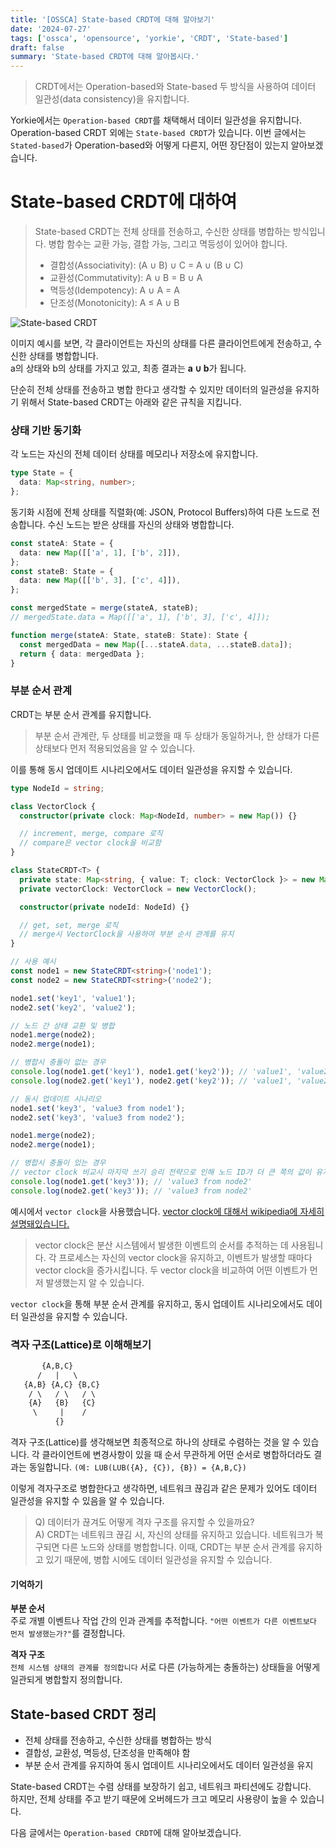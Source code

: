 ```yaml
---
title: '[OSSCA] State-based CRDT에 대해 알아보기'
date: '2024-07-27'
tags: ['ossca', 'opensource', 'yorkie', 'CRDT', 'State-based']
draft: false
summary: 'State-based CRDT에 대해 알아봅시다.'
---
```

> CRDT에서는 Operation-based와 State-based 두 방식을 사용하여 데이터 일관성(data consistency)을 유지합니다.

Yorkie에서는 `Operation-based CRDT`를 채택해서 데이터 일관성을 유지합니다. <br/>
Operation-based CRDT 외에는 `State-based CRDT`가 있습니다.
이번 글에서는 `Stated-based`가 Operation-based와 어떻게 다른지, 어떤 장단점이 있는지 알아보겠습니다.

# State-based CRDT에 대하여 
> State-based CRDT는 전체 상태를 전송하고, 수신한 상태를 병합하는 방식입니다. 병합 함수는 교환 가능, 결합 가능, 그리고 멱등성이 있어야 합니다.
> - 결합성(Associativity): (A ∪ B) ∪ C = A ∪ (B ∪ C)
> - 교환성(Commutativity): A ∪ B = B ∪ A
> - 멱등성(Idempotency): A ∪ A = A
> - 단조성(Monotonicity): A ≤ A ∪ B

![State-based CRDT](/static/images/crdt/state-based-counter.png)

이미지 예시를 보면, 각 클라이언트는 자신의 상태를 다른 클라이언트에게 전송하고, 수신한 상태를 병합합니다. <br/>
a의 상태와 b의 상태를 가지고 있고, 최종 결과는 **a ∪ b**가 됩니다.

단순히 전체 상태를 전송하고 병합 한다고 생각할 수 있지만 데이터의 일관성을 유지하기 위해서 State-based CRDT는 아래와 같은 규칙을 지킵니다.

### 상태 기반 동기화
각 노드는 자신의 전체 데이터 상태를 메모리나 저장소에 유지합니다.
```ts
type State = {
  data: Map<string, number>;
};
```

동기화 시점에 전체 상태를 직렬화(예: JSON, Protocol Buffers)하여 다른 노드로 전송합니다.
수신 노드는 받은 상태를 자신의 상태와 병합합니다.
```ts
const stateA: State = {
  data: new Map([['a', 1], ['b', 2]]),
};
const stateB: State = {
  data: new Map([['b', 3], ['c', 4]]),
};

const mergedState = merge(stateA, stateB);
// mergedState.data = Map([['a', 1], ['b', 3], ['c', 4]]);

function merge(stateA: State, stateB: State): State {
  const mergedData = new Map([...stateA.data, ...stateB.data]);
  return { data: mergedData };
}
```

### 부분 순서 관계
CRDT는 부분 순서 관계를 유지합니다. 
> 부분 순서 관계란, 두 상태를 비교했을 때 두 상태가 동일하거나, 한 상태가 다른 상태보다 먼저 적용되었음을 알 수 있습니다.

이를 통해 동시 업데이트 시나리오에서도 데이터 일관성을 유지할 수 있습니다.

```ts
type NodeId = string;

class VectorClock {
  constructor(private clock: Map<NodeId, number> = new Map()) {}

  // increment, merge, compare 로직 
  // compare은 vector clock을 비교함
}

class StateCRDT<T> {
  private state: Map<string, { value: T; clock: VectorClock }> = new Map();
  private vectorClock: VectorClock = new VectorClock();

  constructor(private nodeId: NodeId) {}

  // get, set, merge 로직
  // merge시 VectorClock을 사용하여 부분 순서 관계를 유지
}

// 사용 예시
const node1 = new StateCRDT<string>('node1');
const node2 = new StateCRDT<string>('node2');

node1.set('key1', 'value1');
node2.set('key2', 'value2');

// 노드 간 상태 교환 및 병합
node1.merge(node2);
node2.merge(node1);

// 병합시 충돌이 없는 경우
console.log(node1.get('key1'), node1.get('key2')); // 'value1', 'value2'
console.log(node2.get('key1'), node2.get('key2')); // 'value1', 'value2'

// 동시 업데이트 시나리오
node1.set('key3', 'value3 from node1');
node2.set('key3', 'value3 from node2');

node1.merge(node2);
node2.merge(node1);

// 병합시 충돌이 있는 경우
// vector clock 비교시 마지막 쓰기 승리 전략으로 인해 노드 ID가 더 큰 쪽의 값이 유지됨
console.log(node1.get('key3')); // 'value3 from node2'
console.log(node2.get('key3')); // 'value3 from node2'
```

예시에서 `vector clock`을 사용했습니다. [vector clock에 대해서 wikipedia에 자세히 설명돼있습니다.](https://en.wikipedia.org/wiki/Vector_clock) <br/> 
> vector clock은 분산 시스템에서 발생한 이벤트의 순서를 추적하는 데 사용됩니다.
> 각 프로세스는 자신의 vector clock을 유지하고, 이벤트가 발생할 때마다 vector clock을 증가시킵니다. 두 vector clock을 비교하여 어떤 이벤트가 먼저 발생했는지 알 수 있습니다.

`vector clock`을 통해 부분 순서 관계를 유지하고, 동시 업데이트 시나리오에서도 데이터 일관성을 유지할 수 있습니다.

### 격자 구조(Lattice)로 이해해보기

```txt
       {A,B,C}
      /   |   \
   {A,B} {A,C} {B,C}
    / \   / \   / \
    {A}   {B}   {C}
     \     |    /
          {}
```
격자 구조(Lattice)를 생각해보면 최종적으로 하나의 상태로 수렴하는 것을 알 수 있습니다. 
각 클라이언트에 변경사항이 있을 때 순서 무관하게 어떤 순서로 병합하더라도 결과는 동일합니다. `(예: LUB(LUB({A}, {C}), {B}) = {A,B,C})`

이렇게 격자구조로 병합한다고 생각하면, 네트워크 끊김과 같은 문제가 있어도 데이터 일관성을 유지할 수 있음을 알 수 있습니다.

> Q) 데이터가 끊겨도 어떻게 격자 구조를 유지할 수 있을까요? <br/>
> A)
> CRDT는 네트워크 끊김 시, 자신의 상태를 유지하고 있습니다. 네트워크가 복구되면 다른 노드와 상태를 병합합니다.
> 이때, CRDT는 부분 순서 관계를 유지하고 있기 때문에, 병합 시에도 데이터 일관성을 유지할 수 있습니다.

#### 기억하기
**부분 순서** <br/>
주로 개별 이벤트나 작업 간의 인과 관계를 추적합니다.
`"어떤 이벤트가 다른 이벤트보다 먼저 발생했는가?"`를 결정합니다.

**격자 구조** <br/>
`전체 시스템 상태의 관계를 정의합니다`
서로 다른 (가능하게는 충돌하는) 상태들을 어떻게 일관되게 병합할지 정의합니다.

## State-based CRDT 정리
- 전체 상태를 전송하고, 수신한 상태를 병합하는 방식
- 결합성, 교환성, 멱등성, 단조성을 만족해야 함
- 부분 순서 관계를 유지하여 동시 업데이트 시나리오에서도 데이터 일관성을 유지

State-based CRDT는 수렴 상태를 보장하기 쉽고, 네트워크 파티션에도 강합니다. <br/>
하지만, 전체 상태를 주고 받기 때문에 오버헤드가 크고 메모리 사용량이 높을 수 있습니다.

다음 글에서는 `Operation-based CRDT`에 대해 알아보겠습니다.
 
